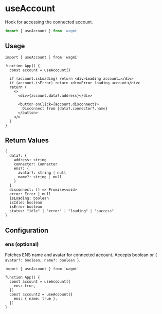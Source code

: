 # useAccount

Hook for accessing the connected account.

```ts
import { useAccount } from 'wagmi'
```

## Usage

```tsx
import { useAccount } from 'wagmi'

function App() {
  const account = useAccount()

  if (account.isLoading) return <div>Loading account…</div>
  if (account.isError) return <div>Error loading account</div>
  return (
    <>
      <div>{account.data?.address}</div>

      <button onClick={account.disconnect}>
        Disconnect from {data?.connector?.name}
      </button>
    </>
  )
}
```

## Return Values

```tsx
{
  data?: {
    address: string
    connector: Connector
    ens?: {
      avatar?: string | null
      name?: string | null
    }
  }
  disconnect: () => Promise<void>
  error: Error | null
  isLoading: boolean
  isIdle: boolean
  isError boolean
  status: "idle" | "error" | "loading" | "success"
}
```

## Configuration

### ens (optional)

Fetches ENS name and avatar for connected account. Accepts boolean or `{ avatar?: boolean; name?: boolean }`.

```tsx {5,8}
import { useAccount } from 'wagmi'

function App() {
  const account = useAccount({
    ens: true,
  })
  const account2 = useAccount({
    ens: { name: true },
  })
}
```
